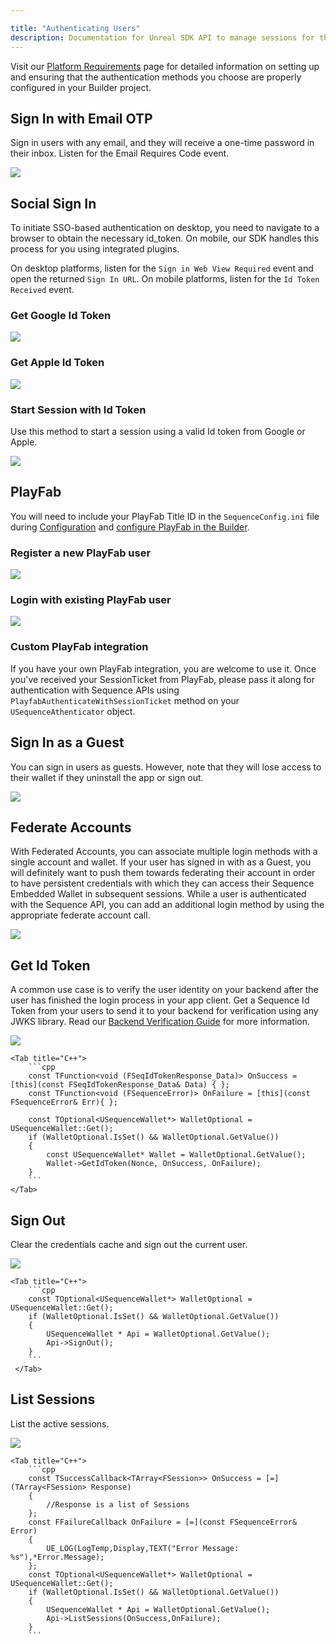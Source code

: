 ---

title: "Authenticating Users"
description: Documentation for Unreal SDK API to manage sessions for the Sequence infrastructure stack for web3 gaming.
---

Visit our [Platform Requirements](/sdk/unreal/platforms) page for detailed information on setting up and ensuring
that the authentication methods you choose are properly configured in your Builder project.

## Sign In with Email OTP

Sign in users with any email, and they will receive a one-time password in their inbox.
Listen for the Email Requires Code event.

<Tabs>
    <Tab title="Blueprint">
        <Frame caption="Email Otp">
            <img src="/images/unreal/email_otp.png" />
        </Frame>
    </Tab>
</Tabs>

## Social Sign In

To initiate SSO-based authentication on desktop, you need to navigate to a browser to obtain the necessary id_token.
On mobile, our SDK handles this process for you using integrated plugins.

On desktop platforms, listen for the `Sign in Web View Required` event and open the returned `Sign In URL`.
On mobile platforms, listen for the `Id Token Received` event.

### Get Google Id Token

<Tabs>
    <Tab title="Blueprint">
        <Frame caption="Google Idtoken">
            <img src="/images/unreal/google_idtoken.png" />
        </Frame>
  </Tab>
</Tabs>

### Get Apple Id Token

<Tabs>
    <Tab title="Blueprint">
        <Frame caption="Apple Idtoken">
            <img src="/images/unreal/apple_idtoken.png" />
        </Frame>
  </Tab>
</Tabs>

### Start Session with Id Token

Use this method to start a session using a valid Id token from Google or Apple.

<Tabs>
    <Tab title="Blueprint">
        <Frame caption="Token Session">
            <img src="/images/unreal/token_session.png" />
        </Frame>
    </Tab>    
</Tabs>

## PlayFab

You will need to include your PlayFab Title ID in the `SequenceConfig.ini` file
during [Configuration](/sdk/unreal/configuration) and [configure PlayFab in the Builder](/solutions/builder/embedded-wallet/playfab-configuration).

### Register a new PlayFab user

<Tabs>
    <Tab title="Blueprint">
        <Frame caption="Playfab Registration">
            <img src="/images/unreal/playfab_registration.png" />
        </Frame>
  </Tab>
</Tabs>

### Login with existing PlayFab user

<Tabs>
    <Tab title="Blueprint">
        <Frame caption="Playfab Login">
            <img src="/images/unreal/playfab_login.png" />
        </Frame>
  </Tab>
</Tabs>

### Custom PlayFab integration 

If you have your own PlayFab integration, you are welcome to use it. Once you've received your SessionTicket from PlayFab, please pass it along for authentication with Sequence APIs using `PlayfabAuthenticateWithSessionTicket` method on your `USequenceAthenticator` object.

## Sign In as a Guest

You can sign in users as guests. However, note that they will lose access to their wallet if they uninstall the app or sign out.

<Tabs>
    <Tab title="Blueprint">
        <Frame caption="Guest Session">
            <img src="/images/unreal/guest_session.png" />
        </Frame>
  </Tab>
</Tabs>

## Federate Accounts

With Federated Accounts, you can associate multiple login methods with a single account and wallet.
If your user has signed in with as a Guest, you will definitely want to push them towards federating their
account in order to have persistent credentials with which they can access their Sequence Embedded Wallet in subsequent sessions.
While a user is authenticated with the Sequence API, you can add an additional login method by using the appropriate federate account call.

<Tabs>
    <Tab title="Blueprint">
        <Frame caption="Email Federation">
            <img src="/images/unreal/email_federation.png" />
        </Frame>
  </Tab>
</Tabs>

## Get Id Token

A common use case is to verify the user identity on your backend after the user has finished the login process in your app client.
Get a Sequence Id Token from your users to send it to your backend for verification using any JWKS library.
Read our [Backend Verification Guide](/sdk/headless-wallet/verification) for more information.

<Tabs>
    <Tab title="Blueprint">
        <Frame>
            <img src="/images/unreal/get_id_token.png" />
        </Frame>
    </Tab>

    <Tab title="C++">
        ```cpp
        const TFunction<void (FSeqIdTokenResponse_Data)> OnSuccess = [this](const FSeqIdTokenResponse_Data& Data) { };
        const TFunction<void (FSequenceError)> OnFailure = [this](const FSequenceError& Err){ };

        const TOptional<USequenceWallet*> WalletOptional = USequenceWallet::Get();
        if (WalletOptional.IsSet() && WalletOptional.GetValue())
        {
            const USequenceWallet* Wallet = WalletOptional.GetValue();
            Wallet->GetIdToken(Nonce, OnSuccess, OnFailure);
        }
        ```
    </Tab>
</Tabs>

## Sign Out

Clear the credentials cache and sign out the current user.

<Tabs>
    <Tab title="Blueprint">
        <Frame caption="Sign Out">
            <img src="/images/unreal/sign_out.png" />
        </Frame>
    </Tab>

    <Tab title="C++">
        ```cpp
        const TOptional<USequenceWallet*> WalletOptional = USequenceWallet::Get();
        if (WalletOptional.IsSet() && WalletOptional.GetValue())
        {
            USequenceWallet * Api = WalletOptional.GetValue();
            Api->SignOut();
        }
        ```
     </Tab>
</Tabs>

## List Sessions

List the active sessions.

<Tabs>
    <Tab title="Blueprint">
        <Frame caption="List Sessions">
            <img src="/images/unreal/list_sessions.png" />
        </Frame>
    </Tab>

    <Tab title="C++">
        ```cpp
        const TSuccessCallback<TArray<FSession>> OnSuccess = [=](TArray<FSession> Response)
        {
            //Response is a list of Sessions
        };
        const FFailureCallback OnFailure = [=](const FSequenceError& Error)
        {
            UE_LOG(LogTemp,Display,TEXT("Error Message: %s"),*Error.Message);
        };
        const TOptional<USequenceWallet*> WalletOptional = USequenceWallet::Get();
        if (WalletOptional.IsSet() && WalletOptional.GetValue())
        {
            USequenceWallet * Api = WalletOptional.GetValue();
            Api->ListSessions(OnSuccess,OnFailure);
        }
        ```
  </Tab>
</Tabs>
